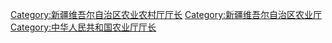 [[Category:新疆维吾尔自治区农业农村厅厅长|Category:新疆维吾尔自治区农业农村厅厅长]]
[[Category:新疆维吾尔自治区农业厅|Category:新疆维吾尔自治区农业厅]]
[[Category:中华人民共和国农业厅厅长|Category:中华人民共和国农业厅厅长]]